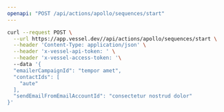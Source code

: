 ```yaml
---
openapi: "POST /api/actions/apollo/sequences/start"
---
```


<RequestExample>

```bash Request
curl --request POST \
  --url https://app.vessel.dev//api/actions/apollo/sequences/start \
  --header 'Content-Type: application/json' \
  --header 'x-vessel-api-token: ' \
  --header 'x-vessel-access-token: '\ 
  --data '{
  "emailerCampaignId": "tempor amet",
  "contactIds": [
    "aute"
  ],
  "sendEmailFromEmailAccountId": "consectetur nostrud dolor"
}'
```

</RequestExample>


      